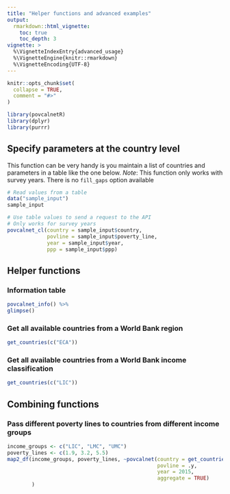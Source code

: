 ---
title: "Helper functions and advanced examples"
output: 
  rmarkdown::html_vignette:
    toc: true
    toc_depth: 3
vignette: >
  %\VignetteIndexEntry{advanced_usage}
  %\VignetteEngine{knitr::rmarkdown}
  %\VignetteEncoding{UTF-8}
---

```{r, include = FALSE}
knitr::opts_chunk$set(
  collapse = TRUE,
  comment = "#>"
)
```

```{r setup, warning=FALSE, message=FALSE}
library(povcalnetR)
library(dplyr)
library(purrr)
```

## Specify parameters at the country level  
This function can be very handy is you maintain a list of countries and
parameters in a table like the one below.
_Note_: This function only works with survey years. There is no `fill_gaps` 
option available

```{r}
# Read values from a table
data("sample_input")
sample_input
```
```{r, message=FALSE, warning=FALSE}
# Use table values to send a request to the API
# Only works for survey years
povcalnet_cl(country = sample_input$country,
             povline = sample_input$poverty_line,
             year = sample_input$year,
             ppp = sample_input$ppp)
```

## Helper functions  
### Information table  

```{r, message=FALSE, warning=FALSE}
povcalnet_info() %>%
glimpse()
```

### Get all available countries from a World Bank region  

```{r, message=FALSE, warning=FALSE}
get_countries(c("ECA"))
```

### Get all available countries from a World Bank income classification  

```{r, message=FALSE, warning=FALSE}
get_countries(c("LIC"))
```

## Combining functions
### Pass different poverty lines to countries from different income groups  

```{r, message=FALSE, warning=FALSE}
income_groups <- c("LIC", "LMC", "UMC")
poverty_lines <- c(1.9, 3.2, 5.5)
map2_df(income_groups, poverty_lines, ~povcalnet(country = get_countries(.x),
                                                 povline = .y,
                                                 year = 2015,
                                                 aggregate = TRUE)
        )
```

